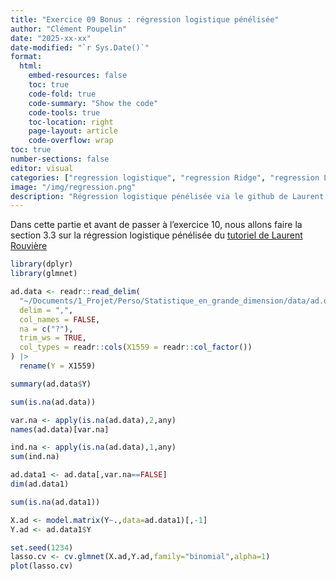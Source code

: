```yaml
---
title: "Exercice 09 Bonus : régression logistique pénélisée"
author: "Clément Poupelin"
date: "2025-xx-xx"
date-modified: "`r Sys.Date()`"
format: 
  html:
    embed-resources: false
    toc: true
    code-fold: true
    code-summary: "Show the code"
    code-tools: true
    toc-location: right
    page-layout: article
    code-overflow: wrap
toc: true
number-sections: false
editor: visual
categories: ["regression logistique", "regression Ridge", "regression Lasso", "validation croisée"]
image: "/img/regression.png"
description: "Régression logistique pénélisée via le github de Laurent Rouvière"
---
```


Dans cette partie et avant de passer à l'exercice 10, nous allons faire la section 3.3 sur la régression logistique pénélisée du [tutoriel de Laurent Rouvière](https://lrouviere.github.io/TUTO_GRANDE_DIM/correction/03-ridge-lasso.html)



```r
library(dplyr)
library(glmnet)

ad.data <- readr::read_delim(
  "~/Documents/1_Projet/Perso/Statistique_en_grande_dimension/data/ad.data",
  delim = ",",
  col_names = FALSE,
  na = c("?"),
  trim_ws = TRUE,
  col_types = readr::cols(X1559 = readr::col_factor())
) |>
  rename(Y = X1559)  

```



```r
summary(ad.data$Y)
```
```r
sum(is.na(ad.data))
```


```r
var.na <- apply(is.na(ad.data),2,any)
names(ad.data)[var.na]
```


```r
ind.na <- apply(is.na(ad.data),1,any)
sum(ind.na)
```


```r
ad.data1 <- ad.data[,var.na==FALSE]
dim(ad.data1)
```



```r
sum(is.na(ad.data1))
```

```r
X.ad <- model.matrix(Y~.,data=ad.data1)[,-1]
Y.ad <- ad.data1$Y
```




```r
set.seed(1234)
lasso.cv <- cv.glmnet(X.ad,Y.ad,family="binomial",alpha=1)
plot(lasso.cv)
```
















